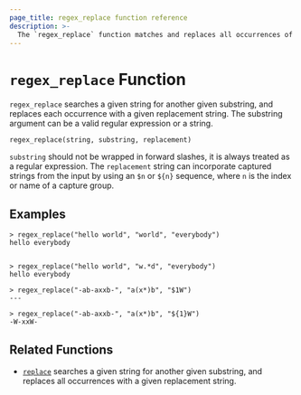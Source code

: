 ```yaml
---
page_title: regex_replace function reference
description: >-
  The `regex_replace` function matches and replaces all occurrences of a substring with a replacement string. 
---
```


# `regex_replace` Function

`regex_replace` searches a given string for another given substring, and
replaces each occurrence with a given replacement string. The substring
argument can be a valid regular expression or a string.

```hcl
regex_replace(string, substring, replacement)
```

`substring` should not be wrapped in forward slashes, it is always treated as a
regular expression. The `replacement` string can incorporate captured strings
from the input by using an `$n` or `${n}` sequence, where `n` is the index or
name of a capture group.

## Examples

```shell-session
> regex_replace("hello world", "world", "everybody")
hello everybody


> regex_replace("hello world", "w.*d", "everybody")
hello everybody

> regex_replace("-ab-axxb-", "a(x*)b", "$1W")
---

> regex_replace("-ab-axxb-", "a(x*)b", "${1}W")
-W-xxW-
```

## Related Functions

- [`replace`](/packer/docs/templates/hcl_templates/functions/string/replace) searches a given string for another given
  substring, and replaces all occurrences with a given replacement string.
